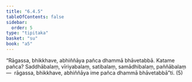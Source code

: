 ```yaml
---
title: "6.4.5"
tableOfContents: false
sidebar:
  order: 5
type: "tipitaka"
basket: "su"
book: "a5"
---
```



<DynamicBreadcrumb />

<Division number="307" book="a5" bookNo="16" page="245">

<Paragraph number="1410" book="a5">
“Rāgassa, bhikkhave, abhiññāya pañca dhammā bhāvetabbā. Katame pañca? Saddhābalaṃ, vīriyabalaṃ, satibalaṃ, samādhibalaṃ, paññābalaṃ—  rāgassa, bhikkhave, abhiññāya ime pañca dhammā bhāvetabbā”ti. (5)
</Paragraph>
</Division>